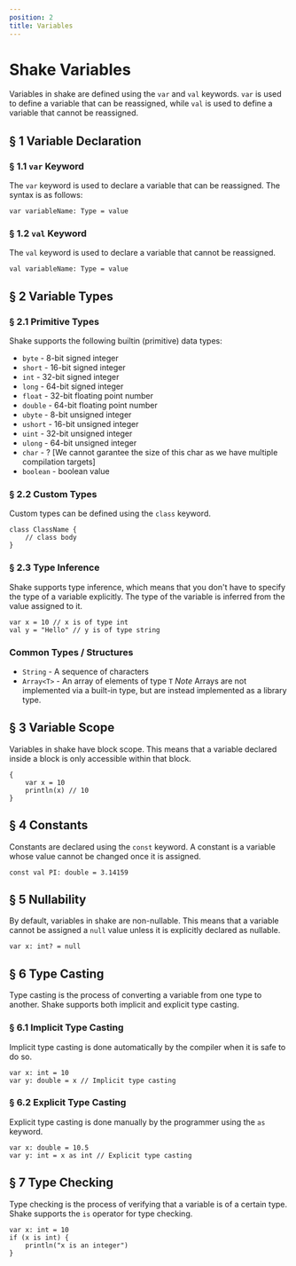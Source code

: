```yaml
---
position: 2
title: Variables
---
```


# Shake Variables

Variables in shake are defined using the `var` and `val` keywords.
`var` is used to define a variable that can be reassigned,
while `val` is used to define a variable that cannot be reassigned.

## § 1 Variable Declaration

### § 1.1 `var` Keyword

The `var` keyword is used to declare a variable that can be reassigned.
The syntax is as follows:

```shake
var variableName: Type = value
```

### § 1.2 `val` Keyword

The `val` keyword is used to declare a variable that cannot be reassigned.

```shake
val variableName: Type = value
```

## § 2 Variable Types

### § 2.1 Primitive Types

Shake supports the following builtin (primitive) data types:

- `byte` - 8-bit signed integer
- `short` - 16-bit signed integer
- `int` - 32-bit signed integer
- `long` - 64-bit signed integer
- `float` - 32-bit floating point number
- `double` - 64-bit floating point number
- `ubyte` - 8-bit unsigned integer
- `ushort` - 16-bit unsigned integer
- `uint` - 32-bit unsigned integer
- `ulong` - 64-bit unsigned integer
- `char` - ? [We cannot garantee the size of this char as we have multiple compilation targets]
- `boolean` - boolean value

### § 2.2 Custom Types

Custom types can be defined using the `class` keyword.

```shake
class ClassName {
    // class body
}
```

### § 2.3 Type Inference

Shake supports type inference, which means that you don't have to specify the type of a variable explicitly.
The type of the variable is inferred from the value assigned to it.

```shake
var x = 10 // x is of type int
val y = "Hello" // y is of type string
```

### Common Types / Structures

- `String` - A sequence of characters
- `Array<T>` - An array of elements of type `T`
  _Note_ Arrays are not implemented via a built-in type, but are instead implemented as a library type.

## § 3 Variable Scope

Variables in shake have block scope.
This means that a variable declared inside a block is only accessible within that block.

```shake
{
    var x = 10
    println(x) // 10
}
```

## § 4 Constants

Constants are declared using the `const` keyword.
A constant is a variable whose value cannot be changed once it is assigned.

```shake
const val PI: double = 3.14159
```

## § 5 Nullability

By default, variables in shake are non-nullable.
This means that a variable cannot be assigned a `null` value unless it is explicitly declared as nullable.

```shake
var x: int? = null
```

## § 6 Type Casting

Type casting is the process of converting a variable from one type to another.
Shake supports both implicit and explicit type casting.

### § 6.1 Implicit Type Casting

Implicit type casting is done automatically by the compiler when it is safe to do so.

```shake
var x: int = 10
var y: double = x // Implicit type casting
```

### § 6.2 Explicit Type Casting

Explicit type casting is done manually by the programmer using the `as` keyword.

```shake
var x: double = 10.5
var y: int = x as int // Explicit type casting
```

## § 7 Type Checking

Type checking is the process of verifying that a variable is of a certain type.
Shake supports the `is` operator for type checking.

```shake
var x: int = 10
if (x is int) {
    println("x is an integer")
}
```
